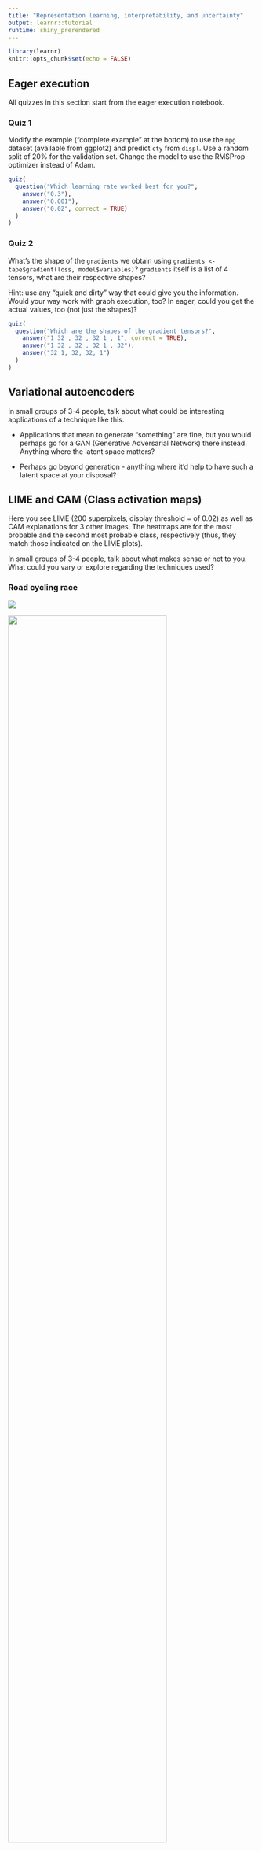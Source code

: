 ```yaml
---
title: "Representation learning, interpretability, and uncertainty"
output: learnr::tutorial
runtime: shiny_prerendered
---
```


```r
library(learnr)
knitr::opts_chunk$set(echo = FALSE)
```


## Eager execution 

All quizzes in this section start from the eager execution notebook.

### Quiz 1

Modify the example ("complete example" at the bottom) to use the `mpg` dataset (available from ggplot2) and predict `cty` from `displ`. Use a random split of 20% for the validation set. Change the model to use the RMSProp optimizer instead of Adam.


```r
quiz(
  question("Which learning rate worked best for you?",
    answer("0.3"),
    answer("0.001"),
    answer("0.02", correct = TRUE)
  )
)
```

### Quiz 2

What's the shape of the `gradients` we obtain using `gradients <- tape$gradient(loss, model$variables)`?
`gradients` itself is a list of 4 tensors, what are their respective shapes?

Hint: use any "quick and dirty" way that could give you the information. Would your way work with graph execution, too? In eager, could you get the actual values, too (not just the shapes)?

```r
quiz(
  question("Which are the shapes of the gradient tensors?",
    answer("1 32 , 32 , 32 1 , 1", correct = TRUE),
    answer("1 32 , 32 , 32 1 , 32"),
    answer("32 1, 32, 32, 1")
  )
)
```


## Variational autoencoders

In small groups of 3-4 people, talk about what could be interesting applications of a technique like this.

- Applications that mean to generate "something" are fine, but you would perhaps go for a GAN (Generative Adversarial Network) there instead. Anything where the latent space matters?

- Perhaps go beyond generation - anything where it'd help to have such a latent space at your disposal?

## LIME and CAM (Class activation maps)

Here you see LIME (200 superpixels, display threshold = of 0.02) as well as CAM explanations for 3 other images. The heatmaps are for the most probable and the second most probable class, respectively (thus, they match those indicated on the LIME plots).

In small groups of 3-4 people, talk about what makes sense or not to you. What could you vary or explore regarding the techniques used?

### Road cycling race

![](images/explanations_bicycle.png)

![](images/cam_1.png){width=80%}


### Notre Dame

![](images/explanations_bellcote.png)

![](images/cam_2.png){width=80%}


### Kayak

![](images/explanations_paddle.png)

![](images/cam_3.png){width=80%}


